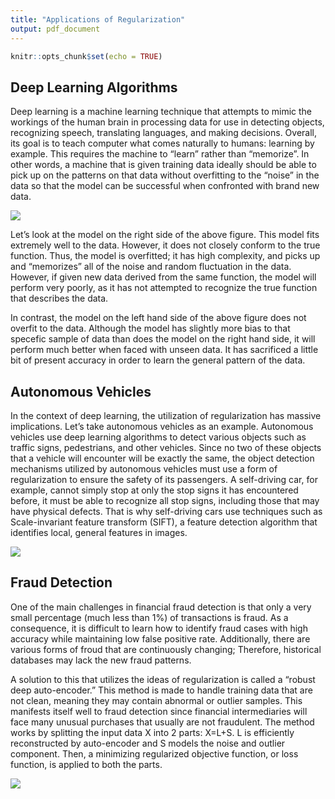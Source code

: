 ```yaml
---
title: "Applications of Regularization"
output: pdf_document
---
```


```r
knitr::opts_chunk$set(echo = TRUE)
```

## Deep Learning Algorithms

Deep learning is a machine learning technique that attempts to mimic the workings of the human brain in processing data for use in detecting objects, recognizing speech, translating languages, and making decisions. Overall, its goal is to teach computer what comes naturally to humans: learning by example. This requires the machine to "learn" rather than "memorize". In other words, a machine that is given training data ideally should be able to pick up on the patterns on that data without overfitting to the "noise" in the data so that the model can be successful when confronted with brand new data.


![](MachineLearning.png)

Let's look at the model on the right side of the above figure. This model fits extremely well to the data. However, it does not closely conform to the true function. Thus, the model is overfitted; it has high complexity, and picks up and "memorizes" all of the noise and random fluctuation in the data. However, if given new data derived from the same function, the model will perform very poorly, as it has not attempted to recognize the true function that describes the data. 

In contrast, the model on the left hand side of the above figure does not overfit to the data. Although the model has slightly more bias to that specefic sample of data than does the model on the right hand side, it will perform much better when faced with unseen data. It has sacrificed a little bit of present accuracy in order to learn the general pattern of the data.

## Autonomous Vehicles

In the context of deep learning, the utilization of regularization has massive implications. Let's take autonomous vehicles as an example. Autonomous vehicles use deep learning algorithms to detect various objects such as traffic signs, pedestrians, and other vehicles. Since no two of these objects that a vehicle will encounter will be exactly the same, the object detection mechanisms utilized by autonomous vehicles must use a form of regularization to ensure the safety of its passengers. A self-driving car, for example, cannot simply stop at only the stop signs it has encountered before, it must be able to recognize all stop signs, including those that may have physical defects. That is why self-driving cars use techniques such as Scale-invariant feature transform (SIFT), a feature detection algorithm that identifies local, general features in images.



![](detection.png)



## Fraud Detection

One of the main challenges in financial fraud detection is that only a very small percentage (much less than 1%) of transactions is fraud. As a consequence, it is difficult to learn how to identify fraud cases with high accuracy while maintaining low false positive rate. Additionally, there are various forms of froud that are continuously changing; Therefore, historical databases may lack the new fraud patterns. 

A solution to this that utilizes the ideas of regularization is called a "robust deep auto-encoder." This method is made to handle training data that are not clean, meaning they may contain abnormal or outlier samples. This manifests itself well to fraud detection since financial intermediaries will face many unusual purchases that usually are not fraudulent. The method works by splitting the input data X into 2 parts: X=L+S. L is efficiently reconstructed by auto-encoder and S models the noise and outlier component. Then, a minimizing regularized objective function, or loss function, is applied to both the parts.



![](fraud.png)
